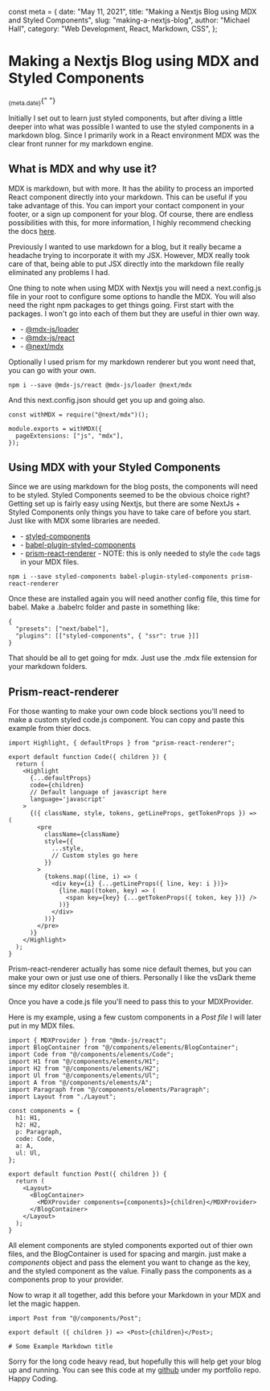 const meta = {
  date: "May 11, 2021",
  title: "Making a Nextjs Blog using MDX and Styled Components",
  slug: "making-a-nextjs-blog",
  author: "Michael Hall",
  category: "Web Development, React, Markdown, CSS",
};


# Making a Nextjs Blog using MDX and Styled Components

<Sub>{meta.date}</Sub>{" "}

Initially I set out to learn just styled components, but after diving a little deeper
into what was possible I wanted to use the styled components in a markdown blog.
Since I primarily work in a React environment MDX was the clear front runner for
my markdown engine.

## What is MDX and why use it?

MDX is markdown, but with more. It has the ability to process an imported React component directly into your markdown. This can be useful if you take advantage of this. You can import your contact component in your footer, or a sign up component for your blog. Of course, there are endless possibilities with this, for more information, I highly recommend checking the docs [here](https://mdxjs.com/).

Previously I wanted to use markdown for a blog, but it really became a headache trying to incorporate it with my JSX. However, MDX really took care of that, being able to put JSX directly into the markdown file really eliminated any problems I had.

One thing to note when using MDX with Nextjs you will need a next.config.js file in your root to configure some options to handle the MDX. You will also need the right npm packages to get things going. First start with the packages. I won't go into each of them but they are useful in thier own way.

- \- [@mdx-js/loader](https://npmjs.com/package/@mdx-js/loader)
- \- [@mdx-js/react](https://npmjs.com/package/@mdx-js/react)
- \- [@next/mdx](https://npmjs.com/package/@next/mdx)

Optionally I used prism for my markdown renderer but you wont need that, you can go with your own.

```
npm i --save @mdx-js/react @mdx-js/loader @next/mdx
```

And this next.config.json should get you up and going also.

```
const withMDX = require("@next/mdx")();

module.exports = withMDX({
  pageExtensions: ["js", "mdx"],
});
```

## Using MDX with your Styled Components

Since we are using markdown for the blog posts, the components will need to be styled. Styled Components seemed to be the obvious choice right? Getting set up is fairly easy using Nextjs, but there are some NextJs + Styled Components only things you have to take care of before you start. Just like with MDX some libraries are needed.

- \- [styled-components](https://npmjs.com/package/stlyed-components)
- \- [babel-plugin-styled-components](https://npmjs.com/package/babel-plugin-styled-components)
- \- [prism-react-renderer](https://npmjs.com/package/prism-react-renderer) - NOTE: this is only needed to style the `code` tags in your MDX files.

```
npm i --save styled-components babel-plugin-styled-components prism-react-renderer
```

Once these are installed again you will need another config file, this time for babel. Make a .babelrc folder and paste in something like:

```
{
  "presets": ["next/babel"],
  "plugins": [["styled-components", { "ssr": true }]]
}
```

That should be all to get going for mdx. Just use the .mdx file extension for your markdown folders.

## Prism-react-renderer

For those wanting to make your own code block sections you'll need to make a custom styled code.js component. You can copy and paste this example from thier docs.

```
import Highlight, { defaultProps } from "prism-react-renderer";

export default function Code({ children }) {
  return (
    <Highlight
      {...defaultProps}
      code={children}
      // Default language of javascript here
      language='javascript'
    >
      {({ className, style, tokens, getLineProps, getTokenProps }) => (
        <pre
          className={className}
          style={{
            ...style,
            // Custom styles go here
          }}
        >
          {tokens.map((line, i) => (
            <div key={i} {...getLineProps({ line, key: i })}>
              {line.map((token, key) => (
                <span key={key} {...getTokenProps({ token, key })} />
              ))}
            </div>
          ))}
        </pre>
      )}
    </Highlight>
  );
}
```

Prism-react-renderer actually has some nice default themes, but you can make your own or just use one of thiers. Personally I like the vsDark theme since my editor closely resembles it.

Once you have a code.js file you'll need to pass this to your MDXProvider.

Here is my example, using a few custom components in a _Post file_ I will later put in my MDX files.

```
import { MDXProvider } from "@mdx-js/react";
import BlogContainer from "@/components/elements/BlogContainer";
import Code from "@/components/elements/Code";
import H1 from "@/components/elements/H1";
import H2 from "@/components/elements/H2";
import Ul from "@/components/elements/Ul";
import A from "@/components/elements/A";
import Paragraph from "@/components/elements/Paragraph";
import Layout from "./Layout";

const components = {
  h1: H1,
  h2: H2,
  p: Paragraph,
  code: Code,
  a: A,
  ul: Ul,
};

export default function Post({ children }) {
  return (
    <Layout>
      <BlogContainer>
        <MDXProvider components={components}>{children}</MDXProvider>
      </BlogContainer>
    </Layout>
  );
}
```

All element components are styled components exported out of thier own files, and the BlogContainer is used for spacing and margin. just make a _components_ object and pass the element you want to change as the key, and the styled component as the value. Finally pass the components as a components prop to your provider.

Now to wrap it all together, add this before your Markdown in your MDX and let the magic happen.

```
import Post from "@/components/Post";

export default ({ children }) => <Post>{children}</Post>;

# Some Example Markdown title
```

Sorry for the long code heavy read, but hopefully this will help get your blog up and running. You can see this code at my [github](https://github.com/DevLikeMike) under my portfolio repo. Happy Coding.
